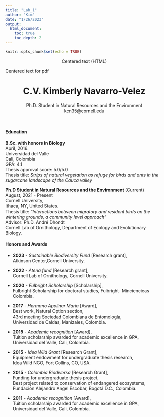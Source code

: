 ```yaml
---
title: "Lab_1"
author: "Kim"
date: "1/26/2023"
output:
  html_document: 
    toc: true
    toc_depth: 2
---
```



```r
knitr::opts_chunk$set(echo = TRUE)
```

<center> Centered text (HTML) </center>
\center Centered text for pdf \center 

<center>
# C.V. Kimberly Navarro-Velez
Ph.D. Student in Natural Resources and the Environment  
kcn35@cornell.edu
</center>
<br>

#### Education  
**B.Sc. with honors in Biology**  
April, 2016.  
Universidad del Valle  
Cali, Colombia  
GPA: 4.1  
Thesis approval score: 5.0/5.0  
Thesis title: *Strips of natural vegetation as refuge for birds and ants in the sugarcane landscape of the Cauca valley*  

**Ph.D Student in Natural Resources and the Environment**	(Current)  	        
August, 2021 - Present  
Cornell University,   
Ithaca, NY, United States.  
Thesis title: *“Interactions between migratory and resident birds on the wintering grounds, a community level approach”*  
Advisor: Ph.D. André Dhondt    
Cornell Lab of Ornithology, Department of Ecology and Evolutionary Biology.  

#### Honors and Awards  
* **2023** - *Sustainable Biodiversity Fund* [Research grant],  
  Atkinson Center,Cornell University.

* **2022** - *Atena fund* [Research grant],  
  Cornell Lab of Ornithology, Cornell University.  

* **2020** - *Fulbright Scholarship* [Scholarship],  
  Fulbright Scholarship for doctoral studies,
  Fulbright- Minciencieas Colombia.  

* **2017** - *Hermano Apolinar María* [Award],  
  Best work, Natural Option section,  
  43rd meeting Sociedad Colombiana de Entomología,  
  Universidad de Caldas, Manizales, Colombia.  

* **2015** - *Academic recognition* [Award],  
  Tuition scholarship awarded for academic excellence in GPA,  
  Universidad del Valle, Cali, Colombia.  

* **2015** - *Idea Wild Grant* [Research Grant],   
  Equipment endowment for undergraduate thesis research,  
  Idea Wild NGO, Fort Collins, CO, USA.  

* **2015** - *Colombia Biodiversa* [Research Grant],   
  Funding for undergraduate thesis project,  
  Best project related to conservation of endangered ecosystems,  
  Fundación Alejandro Ángel Escobar, Bogotá D.C., Colombia.  
  
* **2011** - *Academic recognition* [Award],  
  Tuition scholarship awarded for academic excellence in GPA,  
  Universidad del Valle, Cali, Colombia.  












